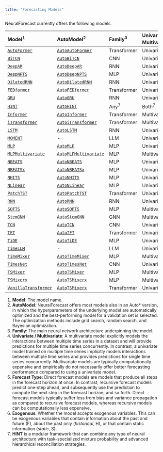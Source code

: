 ```yaml
---
title: "Forecasting Models"
---
```


NeuralForecast currently offers the following models.

| Model<sup>1</sup> | AutoModel<sup>2</sup> | Family<sup>3</sup> | Univariate / Multivariate<sup>4</sup> | Forecast Type<sup>5</sup>           | Exogenous<sup>6</sup> |
|:------|:----------|:-------------|:--------------------------|:--------------|:----------------|:------------------------|:------------------------|
|[`AutoFormer`](../../models.autoformer.html) | [`AutoAutoFormer`](../../models.html#autoautoformer) | Transformer | Univariate | Direct | F |
|[`BiTCN`](../../models.bitcn.html) | [`AutoBiTCN`](../../models.html#autobitcn) | CNN | Univariate | Direct | F/H/S | 
|[`DeepAR`](../../models.deepar.html) | [`AutoDeepAR`](../../models.html#autodeepar) | RNN | Univariate | Recursive | F/S | 
|[`DeepNPTS`](../../models.deepnpts.html) | [`AutoDeepNPTS`](../../models.html#autodeepnpts) | MLP | Univariate | Direct  | F/H/S | 
|[`DilatedRNN`](../../models.dilated_rnn.html) | [`AutoDilatedRNN`](../../models.html#autodilatedrnn) | RNN | Univariate | Recursive  | F/H/S | 
|[`FEDformer`](../../models.fedformer.html) | [`AutoFEDformer`](../../models.html#autofedformer) | Transformer | Univariate | Direct  | F | 
|[`GRU`](../../models.gru.html) | [`AutoGRU`](../../models.html#autogru) | RNN | Univariate | Recursive  | F/H/S | 
|[`HINT`](../../models.hint.html) | [`AutoHINT`](../../models.html#autohint) | Any<sup>7</sup> | Both<sup>7</sup> | Both<sup>7</sup>  | F/H/S | 
|[`Informer`](../../models.informer.html) | [`AutoInformer`](../../models.html#autoitransformer) | Transformer | Multivariate | Direct  | F | 
|[`iTransformer`](../../models.itransformer.html) | [`AutoiTransformer`](../../models.html#autoinformer) | Transformer | Multivariate | Direct  | - | 
|[`LSTM`](../../models.lstm.html) | [`AutoLSTM`](../../models.html#autolstm) | RNN | Univariate | Recursive | F/H/S | 
|[`MOMENT`](../../models.moment.html) | - | LLM | Univariate | Direct | - | 
|[`MLP`](../../models.mlp.html) | [`AutoMLP`](../../models.html#automlp) | MLP | Univariate | Direct | F/H/S | 
|[`MLPMultivariate`](../../models.mlpmultivariate.html) | [`AutoMLPMultivariate`](../../models.html#automlpmultivariate) | MLP | Multivariate | Direct  | F/H/S | 
|[`NBEATS`](../../models.nbeats.html) | [`AutoNBEATS`](../../models.html#autonbeats) | MLP | Univariate | Direct  | - | 
|[`NBEATSx`](../../models.nbeatsx.html) | [`AutoNBEATSx`](../../models.html#autonbeatsx) | MLP | Univariate | Direct  | F/H/S | 
|[`NHITS`](../../models.nhits.html) | [`AutoNHITS`](../../models.html#autonhits) | MLP | Univariate | Direct | F/H/S | 
|[`NLinear`](../../models.nlinear.html) | [`AutoNLinear`](../../models.html#autonlinear) | MLP | Univariate | Direct  | - | 
|[`PatchTST`](../../models.patchtst.html) | [`AutoPatchTST`](../../models.html#autopatchtst) | Transformer | Univariate | Direct  | - | 
|[`RNN`](../../models.rnn.html) | [`AutoRNN`](../../models.html#autornn) | RNN | Univariate | Recursive  | F/H/S | 
|[`SOFTS`](../../models.softs.html) | [`AutoSOFTS`](../../models.html#autosofts) | MLP | Multivariate | Direct  | - | 
|[`StemGNN`](../../models.stemgnn.html) | [`AutoStemGNN`](../../models.html#autostemgnn) | GNN | Multivariate | Direct  | - | 
|[`TCN`](../../models.tcn.html) | [`AutoTCN`](../../models.html#autotcn) | CNN | Univariate | Recursive  | F/H/S | 
|[`TFT`](../../models.tft.html) | [`AutoTFT`](../../models.html#autotft) | Transformer | Univariate | Direct  | F/H/S | 
|[`TiDE`](../../models.tide.html) | [`AutoTiDE`](../../models.html#autotide) | MLP | Univariate | Direct  | F/H/S | 
|[`TimeLLM`](../../models.timellm.html) | - | LLM | Univariate | Direct  | - | 
|[`TimeMixer`](../../models.timemixer.html) | [`AutoTimeMixer`](../../models.html#autotimemixer) | MLP | Multivariate | Direct  | F | 
|[`TimesNet`](../../models.timesnet.html) | [`AutoTimesNet`](../../models.html#autotimesnet) | CNN | Univariate | Direct  | F | 
|[`TSMixer`](../../models.tsmixer.html) | [`AutoTSMixer`](../../models.html#autotsmixer) | MLP | Multivariate | Direct  | - | 
|[`TSMixerx`](../../models.tsmixerx.html) | [`AutoTSMixerx`](../../models.html#autotsmixerx) | MLP | Multivariate | Direct  | F/H/S | 
|[`VanillaTransformer`](../../models.vanillatransformer.html) | [`AutoTSMixerx`](../../models.html#autovanillatransformer) | Transformer | Univariate | Direct  | F | 

1. **Model**: The model name.
2. **AutoModel**: NeuralForecast offers most models also in an Auto* version, in which the hyperparameters of the underlying model are automatically optimized and the best-performing model for a validation set is selected. The optimization methods include grid search, random search, and Bayesian optimization.
3. **Family**: The main neural network architecture underpinning the model. 
4. **Univariate / Multivariate**: A multivariate model explicitly models the interactions between multiple time series in a dataset and will provide predictions for multiple time series concurrently. In contrast, a univariate model trained on multiple time series implicitly models interactions between multiple time series and provides predictions for single time series concurrently. Multivariate models are typically computationally expensive and empirically do not necessarily offer better forecasting performance compared to using a univariate model.
5. **Forecast Type**: Direct forecast models are models that produce all steps in the forecast horizon at once. In contrast, recursive forecast models predict one-step ahead, and subsequently use the prediction to compute the next step in the forecast horizon, and so forth. Direct forecast models typically suffer less from bias and variance propagation as compared to recursive forecast models, whereas recursive models can be computationally less expensive.
6. **Exogenous**: Whether the model accepts exogenous variables. This can be exogenous variables that contain information about the past and future (F), about the past only (_historical_, H), or that contain static information (_static_, S).
7. __HINT__ is a modular framework that can combine any type of neural architecture with task-specialized mixture probability and advanced hierarchical reconciliation strategies.